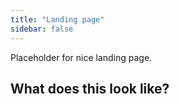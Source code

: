 ```yaml
---
title: "Landing page"
sidebar: false
---
```


Placeholder for nice landing page.

## What does this look like?
